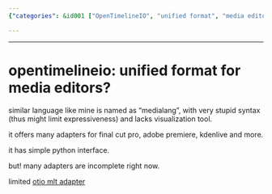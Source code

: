 ```yaml
---
{"categories": &id001 ["OpenTimelineIO", "unified format", "media editors", "Final Cut Pro", "Adobe Premiere", "Kdenlive", "Python interface"], "category": "Video Editing Software", "date": "2023-01-15 03:38:39", "description": "OpenTimelineIO is a versatile and widely compatible format designed to facilitate seamless communication between different media editing software. With adapters available for popular editors like Final Cut Pro, Adobe Premiere, and Kdenlive, it provides a unified interface using Python. However, some adapters for certain systems are still incomplete.", "tags": *id001, "title": "opentimelineio: unified format for media editors?"}

---
```


------

# opentimelineio: unified format for media editors?

similar language like mine is named as "medialang", with very stupid syntax (thus might limit expressiveness) and lacks visualization tool.

it offers many adapters for final cut pro, adobe premiere, kdenlive and more.

it has simple python interface.

but! many adapters are incomplete right now.

limited [otio mlt adapter](https://pypi.org/project/otio-mlt-adapter/)

